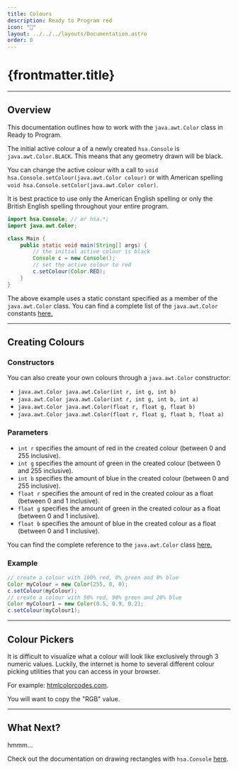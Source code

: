 ```yaml
---
title: Colours
description: Ready to Program red
icon: "🔴"
layout: ../../../layouts/Documentation.astro
order: 0
---
```


# {frontmatter.title}

---

## Overview

This documentation outlines how to work with the `java.awt.Color` class in Ready to Program.

The initial active colour a of a newly created `hsa.Console` is `java.awt.Color.BLACK`. This means that any geometry drawn will be black.

You can change the active colour with a call to `void hsa.Console.setColour(java.awt.Color colour)` or with American spelling `void hsa.Console.setColor(java.awt.Color color)`.

It is best practice to use only the American English spelling or only the British English spelling throughout your entire program.

```java
import hsa.Console; // or hsa.*;
import java.awt.Color;

class Main {
    public static void main(String[] args) {
        // the initial active colour is black
        Console c = new Console();
        // set the active colour to red
        c.setColour(Color.RED);
    }
}
```

The above example uses a static constant specified as a member of the `java.awt.Color` class. You can find a complete list of the `java.awt.Color` constants [here.](https://docs.oracle.com/javase/7/docs/api/java/awt/Color.html)

---

## Creating Colours

### Constructors

You can also create your own colours through a `java.awt.Color` constructor:

- `java.awt.Color java.awt.Color(int r, int g, int b)`
- `java.awt.Color java.awt.Color(int r, int g, int b, int a)`
- `java.awt.Color java.awt.Color(float r, float g, float b)`
- `java.awt.Color java.awt.Color(float r, float g, float b, float a)`

### Parameters

- `int r` specifies the amount of red in the created colour (between 0 and 255 inclusive).
- `int g` specifies the amount of green in the created colour (between 0 and 255 inclusive).
- `int b` specifies the amount of blue in the created colour (between 0 and 255 inclusive).
- `float r` specifies the amount of red in the created colour as a float (between 0 and 1 inclusive).
- `float g` specifies the amount of green in the created colour as a float (between 0 and 1 inclusive).
- `float b` specifies the amount of blue in the created colour as a float (between 0 and 1 inclusive).

You can find the complete reference to the `java.awt.Color` class [here.](https://docs.oracle.com/javase/7/docs/api/java/awt/Color.html)

### Example

```java
// create a colour with 100% red, 0% green and 0% blue
Color myColour = new Color(255, 0, 0);
c.setColour(myColour);
// create a colour with 50% red, 90% green and 20% blue
Color myColour1 = new Color(0.5, 0.9, 0.2);
c.setColour(myColour1);
```

---

## Colour Pickers

It is difficult to visualize what a colour will look like exclusively through 3 numeric values. Luckily, the internet is home to several different colour picking utilities that you can access in your browser.

For example: [htmlcolorcodes.com](https://htmlcolorcodes.com/color-picker/).

You will want to copy the "RGB" value.

---

## What Next?

hmmm...

Check out the documentation on drawing rectangles with `hsa.Console` [here](/docs/graphics/rectangles).
